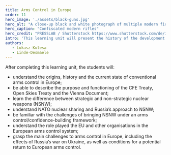 ```yaml
---
title: Arms Control in Europe
order: 11
hero_image: './assets/black-guns.jpg'
hero_alt: "A close-up black and white photograph of multiple modern firearms stacked together, showing detailed views of barrels, rail systems, grips, and various attachments."
hero_caption: "Confiscated modern rifles"
hero_credit: "PRESSLAB / Shutterstock https://www.shutterstock.com/de/image-photo/details-many-confiscated-modern-rifles-supplied-420516208"
intro: 'This learning unit will present the history of the development of the European arms control architecture, outline its main components and discuss its gradual unravelling, addressing conventional and nuclear dimensions. It will also examine the role of the European Union. Lastly, it will discuss the factors which may lead to a return of arms control.'
authors:
   - Lukasz-Kulesa
   - Linde-Desmaele
---
```


After completing this learning unit, the students will:
- understand the origins, history and the current state of conventional arms control in Europe;
- be able to describe the purpose and functioning of the CFE Treaty, Open Skies Treaty and the Vienna Document;
- learn the difference between strategic and non-strategic nuclear weapons (NSNW);
- understand NATO nuclear sharing and Russia’s approach to NSNW;
- be familiar with the challenges of bringing NSNW under an arms control/confidence-building framework;
- understand the role played the EU and other organisations in the European arms control system;
- grasp the main challenges to arms control in Europe, including the effects of Russia’s war on Ukraine, as well as conditions for a potential return to European arms control.
